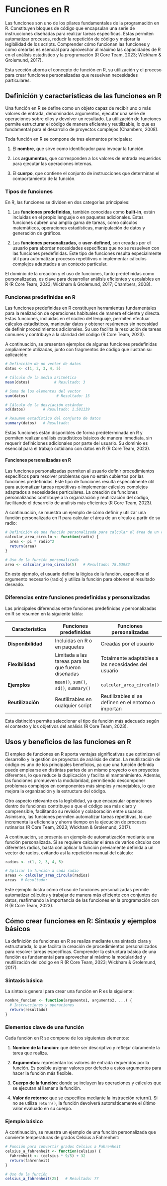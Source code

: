 # Funciones en R

Las funciones son uno de los pilares fundamentales de la programación en R. Constituyen bloques de código que encapsulan una serie de instrucciones diseñadas para realizar tareas específicas. Estas permiten automatizar procesos, reducir la repetición de código y mejorar la legibilidad de los scripts. Comprender cómo funcionan las funciones y cómo crearlas es esencial para aprovechar al máximo las capacidades de R en el análisis estadístico y la programación (R Core Team, 2023; Wickham & Grolemund, 2017).

Esta sección aborda el concepto de función en R, su utilización y el proceso para crear funciones personalizadas que resuelvan necesidades particulares.

## Definición y características de las funciones en R

Una función en R se define como un objeto capaz de recibir uno o más valores de entrada, denominados argumentos, ejecutar una serie de operaciones sobre ellos y devolver un resultado. La utilización de funciones permite estructurar el código de manera eficiente y reutilizable, lo que es fundamental para el desarrollo de proyectos complejos (Chambers, 2008).

Toda función en R se compone de tres elementos principales:

1.  El **nombre**, que sirve como identificador para invocar la función.

2.  Los **argumentos**, que corresponden a los valores de entrada requeridos para ejecutar las operaciones internas.

3.  El **cuerpo**, que contiene el conjunto de instrucciones que determinan el comportamiento de la función.

### Tipos de funciones

En R, las funciones se dividen en dos categorías principales:

1.  Las **funciones predefinidas,** también conocidas como **built-in**, están incluidas en el propio lenguaje o en paquetes adicionales. Estas funciones cubren una amplia gama de tareas, como cálculos matemáticos, operaciones estadísticas, manipulación de datos y generación de gráficos.

2.  Las **funciones personalizadas,** o **user-defined**, son creadas por el usuario para abordar necesidades específicas que no se resuelven con las funciones predefinidas. Este tipo de funciones resulta especialmente útil para automatizar procesos repetitivos o implementar cálculos complejos adaptados a un contexto particular.

El dominio de la creación y el uso de funciones, tanto predefinidas como personalizadas, es clave para desarrollar análisis eficientes y escalables en R (R Core Team, 2023; Wickham & Grolemund, 2017; Chambers, 2008).

### Funciones predefinidas en R

Las funciones predefinidas en R constituyen herramientas fundamentales para la realización de operaciones habituales de manera eficiente y directa. Estas funciones, incluidas en el núcleo del lenguaje, permiten efectuar cálculos estadísticos, manipular datos y obtener resúmenes sin necesidad de definir procedimientos adicionales. Su uso facilita la resolución de tareas comunes y contribuye a la claridad del código (R Core Team, 2023).

A continuación, se presentan ejemplos de algunas funciones predefinidas ampliamente utilizadas, junto con fragmentos de código que ilustran su aplicación:

```r
# Definición de un vector de datos
datos <- c(1, 2, 3, 4, 5)

# Cálculo de la media aritmética
mean(datos)           # Resultado: 3

# Suma de los elementos del vector
sum(datos)             # Resultado: 15

# Cálculo de la desviación estándar
sd(datos)        # Resultado: 1.581139

# Resumen estadístico del conjunto de datos
summary(datos)   # Resultado:

```

Estas funciones están disponibles de forma predeterminada en R y permiten realizar análisis estadísticos básicos de manera inmediata, sin requerir definiciones adicionales por parte del usuario. Su dominio es esencial para el trabajo cotidiano con datos en R (R Core Team, 2023).

#### Funciones personalizadas en R

Las funciones personalizadas permiten al usuario definir procedimientos específicos para resolver problemas que no están cubiertos por las funciones predefinidas. Este tipo de funciones resulta especialmente útil para automatizar tareas repetitivas o implementar cálculos complejos adaptados a necesidades particulares. La creación de funciones personalizadas contribuye a la organización y reutilización del código, facilitando el desarrollo de análisis más eficientes (R Core Team, 2023).

A continuación, se muestra un ejemplo de cómo definir y utilizar una función personalizada en R para calcular el área de un círculo a partir de su radio:

```r
# Definición de una función personalizada para calcular el área de un círculo
calcular_area_circulo <- function(radio) {
  area <- pi * radio^2
  return(area)
}

# Uso de la función personalizada
area <- calcular_area_circulo(5)   # Resultado: 78.53982
```

En este ejemplo, el usuario define la lógica de la función, especifica el argumento necesario (radio) y utiliza la función para obtener el resultado deseado.

### Diferencias entre funciones predefinidas y personalizadas

Las principales diferencias entre funciones predefinidas y personalizadas en R se resumen en la siguiente tabla:

| Característica | Funciones predefinidas | Funciones personalizadas |
|----|----|----|
| **Disponibilidad** | Incluidas en R o en paquetes | Creadas por el usuario |
| **Flexibilidad** | Limitada a las tareas para las que fueron diseñadas | Totalmente adaptables a las necesidades del usuario |
| **Ejemplos** | `mean()`, `sum()`, `sd()`, `summary()` | `calcular_area_circulo()` |
| **Reutilización** | Reutilizables en cualquier script | Reutilizables si se definen en el entorno o importan |

Esta distinción permite seleccionar el tipo de función más adecuado según el contexto y los objetivos del análisis (R Core Team, 2023).

## Usos y beneficios de las funciones en R

El empleo de funciones en R aporta ventajas significativas que optimizan el desarrollo y la gestión de proyectos de análisis de datos. La reutilización de código es uno de los principales beneficios, ya que una función definida puede emplearse en distintas partes de un mismo proyecto o en proyectos diferentes, lo que reduce la duplicación y facilita el mantenimiento. Además, las funciones promueven la modularidad, permitiendo descomponer problemas complejos en componentes más simples y manejables, lo que mejora la organización y la estructura del código.

Otro aspecto relevante es la legibilidad, ya que encapsular operaciones dentro de funciones contribuye a que el código sea más claro y comprensible, facilitando su revisión y colaboración entre usuarios. Asimismo, las funciones permiten automatizar tareas repetitivas, lo que incrementa la eficiencia y ahorra tiempo en la ejecución de procesos rutinarios (R Core Team, 2023; Wickham & Grolemund, 2017).

A continuación, se presenta un ejemplo de automatización mediante una función personalizada. Si se requiere calcular el área de varios círculos con diferentes radios, basta con aplicar la función previamente definida a un vector de radios, evitando así la repetición manual del cálculo:

```r
radios <- c(1, 2, 3, 4, 5)

# Aplicar la función a cada radio
areas <- calcular_area_circulo(radios)
areas  # Resultado:
```

Este ejemplo ilustra cómo el uso de funciones personalizadas permite automatizar cálculos y trabajar de manera más eficiente con conjuntos de datos, reafirmando la importancia de las funciones en la programación con R (R Core Team, 2023).

## Cómo crear funciones en R: Sintaxis y ejemplos básicos

La definición de funciones en R se realiza mediante una sintaxis clara y estructurada, lo que facilita la creación de procedimientos personalizados para resolver tareas específicas. Comprender la estructura básica de una función es fundamental para aprovechar al máximo la modularidad y reutilización del código en R (R Core Team, 2023; Wickham & Grolemund, 2017).

### Sintaxis básica

La sintaxis general para crear una función en R es la siguiente:

```r
nombre_funcion <- function(argumento1, argumento2, ...) {
  # Instrucciones y operaciones
  return(resultado)
}


```

### Elementos clave de una función

Cada función en R se compone de los siguientes elementos:

1.  **Nombre de la función**: que debe ser descriptivo y reflejar claramente la tarea que realiza.

2.  **Argumentos**: representan los valores de entrada requeridos por la función. Es posible asignar valores por defecto a estos argumentos para hacer la función más flexible.

3.  **Cuerpo de la función**: donde se incluyen las operaciones y cálculos que se ejecutan al llamar a la función.

4.  **Valor de retorno**: que se especifica mediante la instrucción return(). Si no se utiliza `return()`, la función devolverá automáticamente el último valor evaluado en su cuerpo.

### Ejemplo básico

A continuación, se muestra un ejemplo de una función personalizada que convierte temperaturas de grados Celsius a Fahrenheit:

```r
# Función para convertir grados Celsius a Fahrenheit
celsius_a_fahrenheit <- function(celsius) {
  fahrenheit <- (celsius * 9/5) + 32
  return(fahrenheit)
}

# Uso de la función
celsius_a_fahrenheit(25)   # Resultado: 77
```
